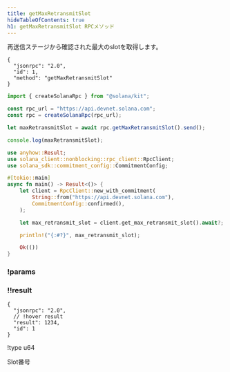 ```yaml
---
title: getMaxRetransmitSlot
hideTableOfContents: true
h1: getMaxRetransmitSlot RPCメソッド
---
```


再送信ステージから確認された最大のslotを取得します。

<APIMethod>

```jsonc !!request curl
{
  "jsonrpc": "2.0",
  "id": 1,
  "method": "getMaxRetransmitSlot"
}
```

```ts !!request title="Kit"
import { createSolanaRpc } from "@solana/kit";

const rpc_url = "https://api.devnet.solana.com";
const rpc = createSolanaRpc(rpc_url);

let maxRetransmitSlot = await rpc.getMaxRetransmitSlot().send();

console.log(maxRetransmitSlot);
```

```rs !!request title="Rust"
use anyhow::Result;
use solana_client::nonblocking::rpc_client::RpcClient;
use solana_sdk::commitment_config::CommitmentConfig;

#[tokio::main]
async fn main() -> Result<()> {
    let client = RpcClient::new_with_commitment(
        String::from("https://api.devnet.solana.com"),
        CommitmentConfig::confirmed(),
    );

    let max_retransmit_slot = client.get_max_retransmit_slot().await?;

    println!("{:#?}", max_retransmit_slot);

    Ok(())
}
```

### !params

### !!result

```jsonc !response
{
  "jsonrpc": "2.0",
  // !hover result
  "result": 1234,
  "id": 1
}
```

!type u64

Slot番号

</APIMethod>
